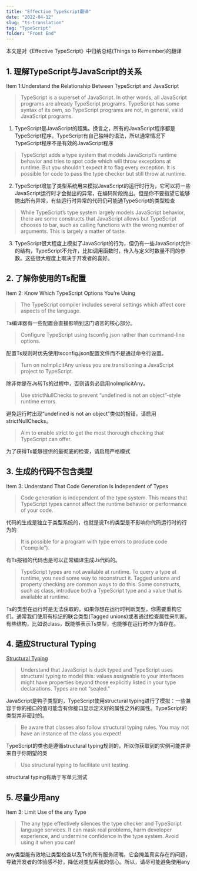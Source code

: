 ```yaml
---
title: "Effective TypeScript翻译"
date: "2022-04-12"
slug: "ts-translation"
tag: "TypeScript"
folder: "Front End"
---
```


本文是对《Effective TypeScript》中归纳总结(Things to Remember)的翻译
## 1. 理解TypeScript与JavaScript的关系

Item 1:Understand the Relationship Between TypeScript and JavaScript

> TypeScript is a superset of JavaScript. In other words, all JavaScript programs are already TypeScript programs. TypeScript has some syntax of its own, so TypeScript programs are not, in general, valid JavaScript programs.

1. TypeScript是JavaScript的超集。换言之，所有的JavaScript程序都是TypeScript程序。TypeScript有自己独特的语法，所以通常情况下TypeScript程序不是有效的JavaScript程序

> TypeScript adds a type system that models JavaScript’s runtime behavior and tries to spot code which will throw exceptions at runtime. But you shouldn’t expect it to flag every exception. It is possible for code to pass the type checker but still throw at runtime.

2. TypeScript增加了类型系统用来模拟JavaScript的运行时行为，它可以将一些JavaScript运行时才会抛出的异常，在编码阶段抛出。但是你不要指望它能够抛出所有异常，有些运行时异常的代码仍可能通TypeScript的类型检查

> While TypeScript’s type system largely models JavaScript behavior, there are some constructs that JavaScript allows but TypeScript chooses to bar, such as calling functions with the wrong number of arguments. This is largely a matter of taste.

3. TypeScript很大程度上模拟了JavaScript的行为，但仍有一些JavaScript允许的结构，TypeScript不允许，比如调用函数时，传入与定义时数量不同的参数。这些很大程度上取决于开发者的喜好。

## 2. 了解你使用的Ts配置
Item 2: Know Which TypeScript Options You’re Using
>The TypeScript compiler includes several settings which affect core aspects of the language.

Ts编译器有一些配置会直接影响到这门语言的核心部分。

>Configure TypeScript using tsconfig.json rather than command-line options.

配置Ts规则时优先使用tsconfig.json配置文件而不是通过命令行设置。

>Turn on noImplicitAny unless you are transitioning a JavaScript project to TypeScript.

除非你是在Js转Ts的过程中，否则请务必启用noImplicitAny。

>Use strictNullChecks to prevent “undefined is not an object”-style runtime errors.

避免运行时出现“undefined is not an object”类似的报错，请启用strictNullChecks。

>Aim to enable strict to get the most thorough checking that TypeScript can offer.

为了获得Ts能够提供的最彻底的检查，请启用严格模式


## 3. 生成的代码不包含类型

Item 3: Understand That Code Generation Is Independent of Types
>Code generation is independent of the type system. This means that TypeScript types cannot affect the runtime behavior or performance of your code.

代码的生成是独立于类型系统的，也就是说Ts的类型是不影响你代码运行时的行为的

>It is possible for a program with type errors to produce code (“compile”).

有Ts报错的代码也是可以正常编译生成Js代码的。

>TypeScript types are not available at runtime. To query a type at runtime, you need some way to reconstruct it. Tagged unions and property checking are common ways to do this. Some constructs, such as class, introduce both a TypeScript type and a value that is available at runtime.

Ts的类型在运行时是无法获取的。如果你想在运行时判断类型，你需要重构它们。通常我们使用有标记的联合类型(Tagged unions)或者通过检查属性来判断。有些结构，比如说class，既能够表示Ts类型，也能够在运行时作为值存在。


## 4. 适应Structural Typing
<a target="_blank" href="/blog/ts-structure-typing">Structural Typing</a>
>Understand that JavaScript is duck typed and TypeScript uses structural typing to model this: values assignable to your interfaces might have properties beyond those explicitly listed in your type declarations. Types are not “sealed.”

JavaScript是鸭子类型的，TypeScript使用structural typing进行了模拟：一些兼容于你的接口的值可能含有你接口显示定义好的属性之外的属性。TypeScript的类型并非密封的。

>Be aware that classes also follow structural typing rules. You may not have an instance of the class you expect!

TypeScript的类也是遵循structural typing规则的，所以你获取到的实例可能并非来自于你期望的类

>Use structural typing to facilitate unit testing.

structural typing有助于写单元测试

## 5. 尽量少用any

Item 3: Limit Use of the any Type
>The any type effectively silences the type checker and TypeScript language services. It can mask real problems, harm developer experience, and undermine confidence in the type system. Avoid using it when you can!

any类型能有效地让类型检查以及Ts的所有服务闭嘴。它会掩盖真实存在的问题，导致开发者的体验感不好，降低对类型系统的信心。所以，请尽可能避免使用any






